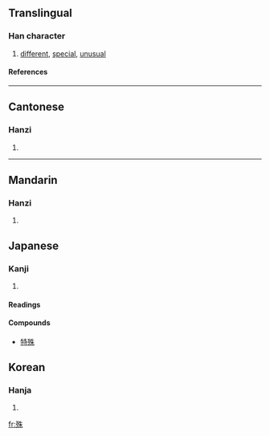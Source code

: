 ==Translingual==
===Han character===
{{Han char|rn=78|rad=歹|as=06|sn=10|four=1529<sub>0</sub>|canj=一弓竹十木 (MNHJD)}}
# [[different]], [[special]], [[unusual]]
====References====
{{Han ref|kx=0580.250|dkj=16451|dj=0972.330|hdz=21385.130|uh=6B8A|ud=27530|bh=AEED|bd=44781}}

----
==Cantonese==
===Hanzi===
{{yue-hanzi|jyut=|y=syu4}}
# {{defn|Cantonese}}

----
==Mandarin==
===Hanzi===
{{cmn-hanzi|pin=[[shū]] (shu1)|wg=shu<sup>1</sup>}}
# {{defn|Mandarin}}





== Japanese ==
===Kanji===
{{ja-kanji|grade=|rs=歹06}}
# {{defn|Japanese}} 
====Readings====
{{ja-readings|on=[[しゅ]] ([[shu]]), [[じゅ]] ([[ju]])|kun=[[こと]] ([[koto]]), [[ころす]] ([[korosu]]), [[たつ]] ([[tatsu]])}}

====Compounds====
*[[特殊]]

==Korean==
===Hanja===
{{ko-hanja|hangeul=수|eumhun=|rv=su|mr=su|y=swu}}
# {{defn|Korean}}

[[fr:殊]]